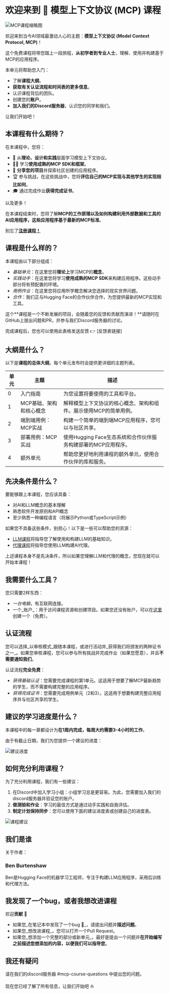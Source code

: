 # 欢迎来到 🤗 模型上下文协议 (MCP) 课程

![MCP课程缩略图](https://huggingface.co/datasets/mcp-course/images/resolve/main/unit0/1.png)

欢迎来到当今AI领域最激动人心的主题：**模型上下文协议 (Model Context Protocol, MCP)**！

这个免费课程将带您踏上一段旅程，**从初学者到专业人士**，理解、使用并构建基于MCP的应用程序。

本单元将帮助您入门：

* 了解**课程大纲**。
* **获取有关认证流程和时间表的更多信息**。
* 认识课程背后的团队。
* 创建您的**账户**。
* **加入我们的Discord服务器**，认识您的同学和我们。

让我们开始吧！

## 本课程有什么期待？

在本课程中，您将：

* 📖 从**理论、设计和实践**层面学习模型上下文协议。
* 🧑‍💻 学习**使用成熟的MCP SDK和框架**。
* 💾 **分享您的项目**并探索社区创建的应用程序。
* 🏆 参与挑战，在这些挑战中，您将**评估自己的MCP实现与其他学生的实现相比如何**。
* 🎓 通过完成作业**获得完成证书**。

以及更多！

在本课程结束时，您将了解**MCP的工作原理以及如何构建利用外部数据和工具的AI应用程序，这些应用程序基于最新的MCP标准**。

别忘了[**注册课程！**](https://huggingface.co/mcp-course)

## 课程是什么样的？

本课程由以下部分组成：

* _基础单元_：在这里您将**理论上**学习MCP的**概念**。
* _实践动手_：在这里您将学习**使用成熟的MCP SDK**来构建应用程序。这些动手部分将有预配置的环境。
* _用例作业_：在这里您将应用所学概念解决您选择的现实世界问题。
* _合作_：我们正与Hugging Face的合作伙伴合作，为您提供最新的MCP实现和工具。
 
这个**课程是一个不断发展的项目，会随着您的反馈和贡献而演进！**请随时在GitHub上提出问题和PR，并参与我们Discord服务器的讨论。

完成课程后，您也可以使用此表格发送反馈 👉 [反馈表链接]

## 大纲是什么？

以下是**课程的总体大纲**。每个单元发布时会提供更详细的主题列表。

| 单元 | 主题                                       | 描述                                                                                                            |
| ------- | ------------------------------------------- | ---------------------------------------------------------------------------------------------------------------------- |
| 0       | 入门指南                                  | 为您设置将要使用的工具和平台。                                                            |
| 1       | MCP基础、架构和核心概念 | 解释模型上下文协议的核心概念、架构和组件。展示使用MCP的简单用例。       |
| 2       | 端到端用例：MCP实战              | 构建一个简单的端到端MCP应用程序，您可以与社区共享。 |
| 3       | 部署用例：MCP实战               | 使用Hugging Face生态系统和合作伙伴服务构建部署的MCP应用程序。                                       |
| 4       | 额外单元                                  | 帮助您更好地利用课程的额外单元，使用合作伙伴的库和服务。                                      |

## 先决条件是什么？

要能够跟上本课程，您应该具备：

* 对AI和LLM概念的基本理解
* 熟悉软件开发原则和API概念
* 至少熟悉一种编程语言（将展示Python或TypeScript示例）

如果您不具备这些条件，别担心！以下是一些可以帮助您的资源：

* [LLM课程](https://huggingface.co/learn/llm-course/)将指导您了解使用和构建LLM的基础知识。
* [代理课程](https://huggingface.co/learn/agents-course/)将指导您使用LLM构建AI代理。

<Tip>

上述课程本身不是先决条件，所以如果您理解LLM和代理的概念，您现在就可以开始本课程！

</Tip>

## 我需要什么工具？

您只需要2样东西：

* _一台电脑_，有互联网连接。
* 一个_账户_：用于访问课程资源和创建项目。如果您还没有账户，可以在[这里](https://huggingface.co/join)创建一个（免费）。

## 认证流程

您可以选择_以审核模式_跟随本课程，或进行活动并_获得我们将颁发的两种证书之一_。如果您审核课程，您可以参与所有挑战并完成作业（如果您愿意），并且**不需要通知我们**。

认证流程**完全免费**：

* _获得基础认证_：您需要完成课程的第1单元。这适用于想要了解MCP最新趋势的学生，而不需要构建完整的应用程序。
* _获得完成证书_：您需要完成用例单元（2和3）。这适用于想要构建完整应用程序并与社区共享的学生。

## 建议的学习进度是什么？

本课程中的每一章都设计为**在1周内完成，每周大约需要3-4小时的工作**。

由于有截止日期，我们为您提供一个建议的进度：

![建议进度](https://huggingface.co/datasets/mcp-course/images/resolve/main/unit0/2.png)

## 如何充分利用课程？

为了充分利用课程，我们有一些建议：

1. 在Discord中加入学习小组：小组学习总是更容易。为此，您需要加入我们的discord服务器并验证您的账户。
2. **做测验和作业**：学习的最佳方式是通过动手实践和自我评估。
3. **制定计划保持同步**：您可以使用下面的建议进度表或创建自己的进度表。

![课程建议](https://huggingface.co/datasets/mcp-course/images/resolve/main/unit0/3.png)

## 我们是谁

关于作者：

### Ben Burtenshaw

Ben是Hugging Face的机器学习工程师，专注于构建LLM应用程序，采用后训练和代理方法。

<!-- ## 致谢 -->

<!-- 我们衷心感谢以下个人和合作伙伴的宝贵贡献和支持： -->

<!-- TODO: @burtenshaw 添加贡献者和合作伙伴 -->

## 我发现了一个bug，或者我想改进课程

欢迎**贡献** 🤗

* 如果您_在笔记本中发现了一个bug 🐛_，请提出问题并**描述问题**。
* 如果您_想改进课程_，您可以打开一个Pull Request。
* 如果您_想添加一个完整的部分或新单元_，最好是提出一个问题并**在开始编写之前描述您想添加的内容，以便我们可以指导您**。

## 我还有疑问

请在我们的discord服务器 #mcp-course-questions 中提出您的问题。

现在您已经了解了所有信息，让我们开始吧 ⛵ 